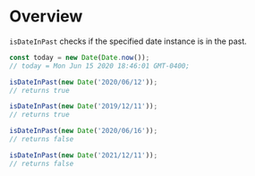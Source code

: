 <Meta title="Validation/isDateInPast" />

# Overview

`isDateInPast` checks if the specified date instance is in the past.

```js
const today = new Date(Date.now());
// today = Mon Jun 15 2020 18:46:01 GMT-0400;

isDateInPast(new Date('2020/06/12'));
// returns true

isDateInPast(new Date('2019/12/11'));
// returns true

isDateInPast(new Date('2020/06/16'));
// returns false

isDateInPast(new Date('2021/12/11'));
// returns false
```
